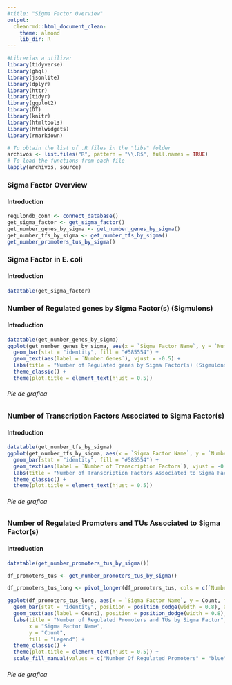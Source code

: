 ---
#title: "Sigma Factor Overview"
output:
  cleanrmd::html_document_clean:
    theme: almond
    lib_dir: R
---

```{r, include=FALSE} 
#Librerias a utilizar
library(tidyverse)
library(ghql)
library(jsonlite)
library(dplyr)
library(httr)
library(tidyr)
library(ggplot2)
library(DT)
library(knitr)
library(htmltools)
library(htmlwidgets)
library(rmarkdown)
```

```{r setup, include=FALSE}
# To obtain the list of .R files in the "libs" folder
archivos <- list.files("R", pattern = "\\.R$", full.names = TRUE)
# To load the functions from each file
lapply(archivos, source)
```

### **Sigma Factor Overview**
#### Introduction

```{r, include=FALSE}
regulondb_conn <- connect_database()
get_sigma_factor <- get_sigma_factor()
get_number_genes_by_sigma <- get_number_genes_by_sigma()
get_number_tfs_by_sigma <- get_number_tfs_by_sigma()
get_number_promoters_tus_by_sigma()
```

### **Sigma Factor in E. coli**
#### Introduction

```{r,warning=FALSE, echo=FALSE}
datatable(get_sigma_factor)
```

### Number of Regulated genes by Sigma Factor(s) (Sigmulons)
#### Introduction

```{r,warning=FALSE, echo=FALSE}
datatable(get_number_genes_by_sigma)
ggplot(get_number_genes_by_sigma, aes(x = `Sigma Factor Name`, y = `Number Genes`)) +
  geom_bar(stat = "identity", fill = "#585554") +
  geom_text(aes(label = `Number Genes`), vjust = -0.5) +
  labs(title = "Number of Regulated genes by Sigma Factor(s) (Sigmulons)") +
  theme_classic() +
  theme(plot.title = element_text(hjust = 0.5))
```

###### Pie de grafica

### Number of Transcription Factors Associated to Sigma Factor(s)
#### Introduction


```{r,warning=FALSE, echo=FALSE}
datatable(get_number_tfs_by_sigma)
ggplot(get_number_tfs_by_sigma, aes(x = `Sigma Factor Name`, y = `Number of Transcription Factors`)) +
  geom_bar(stat = "identity", fill = "#585554") +
  geom_text(aes(label = `Number of Transcription Factors`), vjust = -0.5) +
  labs(title = "Number of Transcription Factors Associated to Sigma Factor(s)") +
  theme_classic() +
  theme(plot.title = element_text(hjust = 0.5))
```

###### Pie de grafica

### Number of Regulated Promoters and TUs Associated to Sigma Factor(s)
#### Introduction

```{r,warning=FALSE, echo=FALSE}
datatable(get_number_promoters_tus_by_sigma())

df_promoters_tus <- get_number_promoters_tus_by_sigma()

df_promoters_tus_long <- pivot_longer(df_promoters_tus, cols = c(`Number Of Regulated Promoters`, `Number TUs`), names_to = "Variable", values_to = "Count")

ggplot(df_promoters_tus_long, aes(x = `Sigma Factor Name`, y = Count, fill = Variable)) +
  geom_bar(stat = "identity", position = position_dodge(width = 0.8), alpha = 0.7, width = 0.4) +
  geom_text(aes(label = Count), position = position_dodge(width = 0.8), vjust = -0.5, size = 3) +
  labs(title = "Number of Regulated Promoters and TUs by Sigma Factor",
       x = "Sigma Factor Name",
       y = "Count",
       fill = "Legend") +
  theme_classic() +
  theme(plot.title = element_text(hjust = 0.5)) +
  scale_fill_manual(values = c("Number Of Regulated Promoters" = "blue", "Number TUs" = "red"))
```

###### Pie de grafica